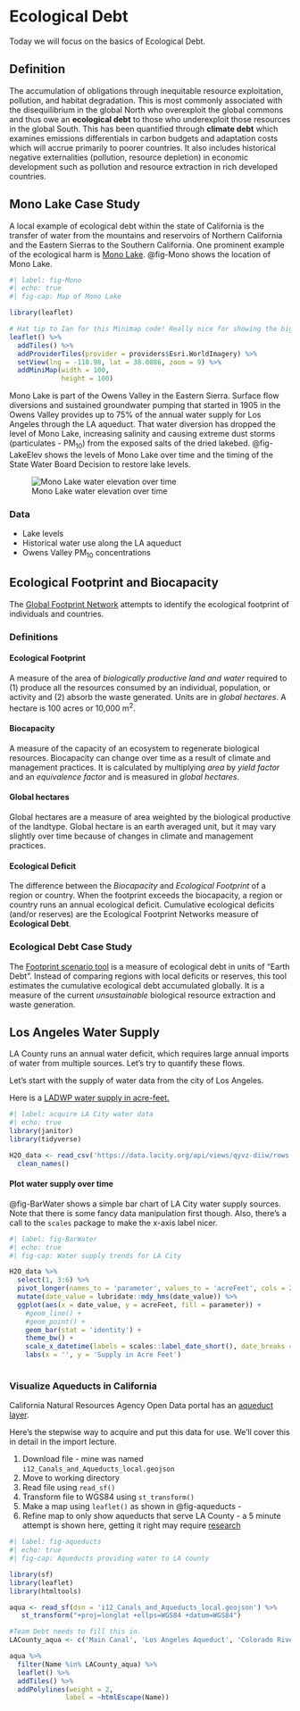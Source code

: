 # Ecological Debt {#sec-debt}

::: {.callout-note appearance="simple"}
Today we will focus on the basics of Ecological Debt.
:::

## Definition

The accumulation of obligations through inequitable resource exploitation, pollution, and habitat degradation.  This is most commonly associated with the disequilibrium in the global North who overexploit the global commons and thus owe an **ecological debt** to those who underexploit those resources in the global South. This has been quantified through **climate debt** which examines emissions differentials in carbon budgets and adaptation costs which will accrue primarily to poorer countries. It also includes historical negative externalities (pollution, resource depletion) in economic development such as pollution and resource extraction in rich developed countries.

## Mono Lake Case Study

A local example of ecological debt within the state of California is the transfer of water from the mountains and reservoirs of Northern California and the Eastern Sierras to the Southern California. One prominent example of the ecological harm is [Mono Lake](https://www.monolake.org/). @fig-Mono shows the location of Mono Lake.  

```r
#| label: fig-Mono
#| echo: true
#| fig-cap: Map of Mono Lake

library(leaflet)

# Hat tip to Ian for this Minimap code! Really nice for showing the bigger picture!
leaflet() %>% 
  addTiles() %>% 
  addProviderTiles(provider = providers$Esri.WorldImagery) %>% 
  setView(lng = -118.98, lat = 38.0086, zoom = 9) %>% 
  addMiniMap(width = 100,
             height = 100)

```

Mono Lake is part of the Owens Valley in the Eastern Sierra. Surface flow diversions and sustained groundwater pumping that started in 1905 in the Owens Valley provides up to 75% of the annual water supply for Los Angeles through the LA aqueduct. That water diversion has dropped the level of Mono Lake, increasing salinity and causing extreme dust storms (particulates - PM~10~) from the exposed salts of the dried lakebed. @fig-LakeElev shows the levels of Mono Lake over time and the timing of the State Water Board Decision to restore lake levels.

![Mono Lake water elevation over time](https://www.monolake.org/wp-content/uploads/2022/05/rainbow-graph-771x663.jpg){#fig-LakeElev}

### Data 

* Lake levels
* Historical water use along the LA aqueduct
* Owens Valley PM~10~ concentrations

## Ecological Footprint and Biocapacity 

The [Global Footprint Network](https://www.footprintnetwork.org/) attempts to identify the ecological footprint of individuals and countries.  

### Definitions

#### Ecological Footprint

A measure of the area of _biologically productive land and water_ required to (1) produce all the resources consumed by an individual, population, or activity and (2) absorb the waste generated. Units are in _global hectares_.  A hectare is 100 acres or 10,000 m^2^.   

#### Biocapacity

A measure of the capacity of an ecosystem to regenerate biological resources. Biocapacity can change over time as a result of climate and management practices. It is calculated by multiplying _area_ by _yield factor_ and an _equivalence factor_ and is measured in _global hectares_.   

#### Global hectares

Global hectares are a measure of area weighted by the biological productive of the landtype. Global hectare is an earth averaged unit, but it may vary slightly over time because of changes in climate and management practices.  

#### Ecological Deficit

The difference between the _Biocapacity_ and _Ecological Footprint_ of a region or country. When the footprint exceeds the biocapacity, a region or country runs an annual ecological deficit. Cumulative ecological deficits (and/or reserves) are the Ecological Footprint Networks measure of **Ecological Debt**.  

### Ecological Debt Case Study

The [Footprint scenario tool](https://www.footprintnetwork.org/resources/footprint-scenario-tool/) is a measure of ecological debt in units of "Earth Debt". Instead of comparing regions with local deficits or reserves, this tool estimates the cumulative ecological debt accumulated globally. It is a measure of the current _unsustainable_ biological resource extraction and waste generation.  

## Los Angeles Water Supply

LA County runs an annual water deficit, which requires large annual imports of water from multiple sources.  Let's try to quantify these flows.

Let's start with the supply of water data from the city of Los Angeles.  

Here is a [LADWP water supply in acre-feet.](https://data.lacity.org/City-Infrastructure-Service-Requests/LADWP-Water-Supply-in-Acre-Feet/qyvz-diiw/data)

```r
#| label: acquire LA City water data
#| echo: true
library(janitor)
library(tidyverse)

H2O_data <- read_csv('https://data.lacity.org/api/views/qyvz-diiw/rows.csv?accessType=DOWNLOAD') %>% 
  clean_names()

```

#### Plot water supply over time

@fig-BarWater shows a simple bar chart of LA City water supply sources. Note that there is some fancy data manipulation first though. Also, there's a call to the `scales` package to make the x-axis label nicer.   

```r
#| label: fig-BarWater
#| echo: true
#| fig-cap: Water supply trends for LA City

H2O_data %>% 
  select(1, 3:6) %>% 
  pivot_longer(names_to = 'parameter', values_to = 'acreFeet', cols = 2:5) %>% 
  mutate(date_value = lubridate::mdy_hms(date_value)) %>% 
  ggplot(aes(x = date_value, y = acreFeet, fill = parameter)) +
    #geom_line() +
    #geom_point() +
    geom_bar(stat = 'identity') +
    theme_bw() +
    scale_x_datetime(labels = scales::label_date_short(), date_breaks = '5 years') +
    labs(x = '', y = 'Supply in Acre Feet')
  
```

### Visualize Aqueducts in California

California Natural Resources Agency Open Data portal has an [aqueduct layer](https://data.cnra.ca.gov/dataset/i12-canals-and-aqueducts-local1).

Here's the stepwise way to acquire and put this data for use.  We'll cover this in detail in the import lecture.  

1. Download file - mine was named `i12_Canals_and_Aqueducts_local.geojson`
2. Move to working directory
3. Read file using `read_sf()`
4. Transform file to WGS84 using `st_transform()`
5. Make a map using `leaflet()` as shown in @fig-aqueducts - 
6. Refine map to only show aqueducts that serve LA County - a 5 minute attempt is shown here, getting it right may require [research](https://www.watereducation.org/aquapedia/california-aqueduct)

```r
#| label: fig-aqueducts
#| echo: true
#| fig-cap: Aqueducts providing water to LA county

library(sf)
library(leaflet)
library(htmltools)

aqua <- read_sf(dsn = 'i12_Canals_and_Aqueducts_local.geojson') %>% 
   st_transform("+proj=longlat +ellps=WGS84 +datum=WGS84") 

#Team Debt needs to fill this in.
LACounty_aqua <- c('Main Canal', 'Los Angeles Aqueduct', 'Colorado River Aqueduct')

aqua %>% 
  filter(Name %in% LACounty_aqua) %>% 
  leaflet() %>% 
  addTiles() %>% 
  addPolylines(weight = 2,
              label = ~htmlEscape(Name))
```

